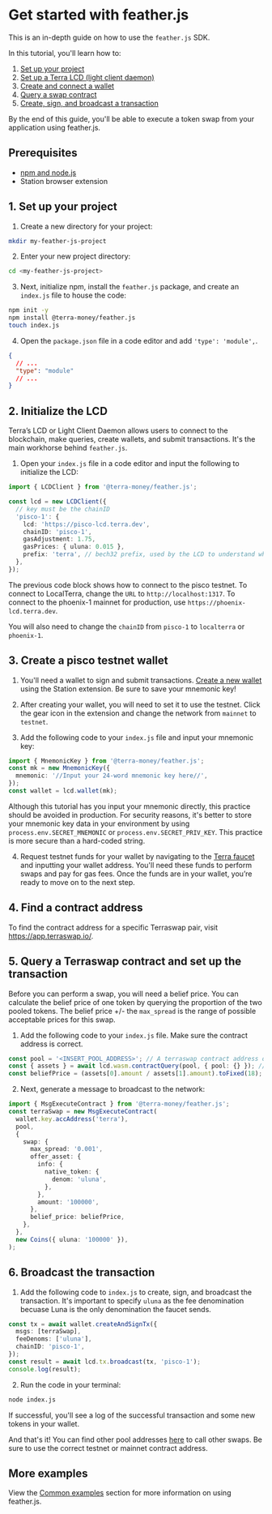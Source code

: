 
# Get started with feather.js

This is an in-depth guide on how to use the `feather.js` SDK.

In this tutorial, you'll learn how to:

1. [Set up your project](#1-set-up-your-project)
2. [Set up a Terra LCD (light client daemon)](#2-initialize-the-lcd)
3. [Create and connect a wallet](#3-create-a-pisco-testnet-wallet)
4. [Query a swap contract](#5-query-a-terraswap-contract-and-set-up-the-transaction)
5. [Create, sign, and broadcast a transaction](#6-broadcast-the-transaction)

By the end of this guide, you'll be able to execute a token swap from your application using feather.js.

## Prerequisites

- [npm and node.js](https://docs.npmjs.com/downloading-and-installing-node-js-and-npm)
- Station browser extension

## 1. Set up your project

1. Create a new directory for your project:

```sh
mkdir my-feather-js-project
```

2. Enter your new project directory:

```sh
cd <my-feather-js-project>
```

3. Next, initialize npm, install the `feather.js` package, and create an `index.js` file to house the code:

```sh
npm init -y
npm install @terra-money/feather.js
touch index.js
```

4. Open the `package.json` file in a code editor and add `'type': 'module',`.

```json
{
  // ...
  "type": "module"
  // ...
}
```

## 2. Initialize the LCD

Terra’s LCD or Light Client Daemon allows users to connect to the blockchain, make queries, create wallets, and submit transactions. It's the main workhorse behind `feather.js`.

1. Open your `index.js` file in a code editor and input the following to initialize the LCD:

```ts
import { LCDClient } from '@terra-money/feather.js';

const lcd = new LCDClient({
  // key must be the chainID
  'pisco-1': {
    lcd: 'https://pisco-lcd.terra.dev',
    chainID: 'pisco-1',
    gasAdjustment: 1.75,
    gasPrices: { uluna: 0.015 },
    prefix: 'terra', // bech32 prefix, used by the LCD to understand which is the right chain to query
  },
});
```

<Admonition type='note' icon='📝' title='Switching to LocalTerra or the mainnet'>

The previous code block shows how to connect to the pisco testnet. To connect to LocalTerra, change the `URL` to `http://localhost:1317`. To connect to the phoenix-1 mainnet for production, use `https://phoenix-lcd.terra.dev`.

You will also need to change the `chainID` from `pisco-1` to `localterra` or `phoenix-1`.

</Admonition>

## 3. Create a pisco testnet wallet

1. You'll need a wallet to sign and submit transactions. [Create a new wallet](../../learn/station/Download/station-extension.mdx) using the Station extension. Be sure to save your mnemonic key!

2. After creating your wallet, you will need to set it to use the testnet. Click the gear icon in the extension and change the network from `mainnet` to `testnet`.

3. Add the following code to your `index.js` file and input your mnemonic key:

```ts
import { MnemonicKey } from '@terra-money/feather.js';
const mk = new MnemonicKey({
  mnemonic: '//Input your 24-word mnemonic key here//',
});
const wallet = lcd.wallet(mk);
```

<Admonition type='caution' icon='☢️' title='Mnemonic security'>

Although this tutorial has you input your mnemonic directly, this practice should be avoided in production.
For security reasons, it's better to store your mnemonic key data in your environment by using `process.env.SECRET_MNEMONIC` or `process.env.SECRET_PRIV_KEY`. This practice is more secure than a hard-coded string.

</Admonition>

4. Request testnet funds for your wallet by navigating to the [Terra faucet](https://faucet.terra.money) and inputting your wallet address. You'll need these funds to perform swaps and pay for gas fees. Once the funds are in your wallet, you’re ready to move on to the next step.

## 4. Find a contract address

To find the contract address for a specific Terraswap pair, visit https://app.terraswap.io/.

## 5. Query a Terraswap contract and set up the transaction

Before you can perform a swap, you will need a belief price. You can calculate the belief price of one token by querying the proportion of the two pooled tokens. The belief price +/- the `max_spread` is the range of possible acceptable prices for this swap.

1. Add the following code to your `index.js` file. Make sure the contract address is correct.

```ts
const pool = '<INSERT_POOL_ADDRESS>'; // A terraswap contract address on pisco.
const { assets } = await lcd.wasm.contractQuery(pool, { pool: {} }); // Fetch the amount of each asset in the pool.
const beliefPrice = (assets[0].amount / assets[1].amount).toFixed(18); // Calculate belief price using proportion of pool balances.
```

2. Next, generate a message to broadcast to the network:

```ts
import { MsgExecuteContract } from '@terra-money/feather.js';
const terraSwap = new MsgExecuteContract(
  wallet.key.accAddress('terra'),
  pool,
  {
    swap: {
      max_spread: '0.001',
      offer_asset: {
        info: {
          native_token: {
            denom: 'uluna',
          },
        },
        amount: '100000',
      },
      belief_price: beliefPrice,
    },
  },
  new Coins({ uluna: '100000' }),
);
```

## 6. Broadcast the transaction

1. Add the following code to `index.js` to create, sign, and broadcast the transaction. It's important to specify `uluna` as the fee denomination becuase Luna is the only denomination the faucet sends.

```ts
const tx = await wallet.createAndSignTx({
  msgs: [terraSwap],
  feeDenoms: ['uluna'],
  chainID: 'pisco-1',
});
const result = await lcd.tx.broadcast(tx, 'pisco-1');
console.log(result);
```

2. Run the code in your terminal:

```sh
node index.js
```

If successful, you'll see a log of the successful transaction and some new tokens in your wallet.

And that's it! You can find other pool addresses [here](https://app.terraswap.io/) to call other swaps. Be sure to use the correct testnet or mainnet contract address.

## More examples

View the [Common examples](common-examples.mdx) section for more information on using feather.js.
